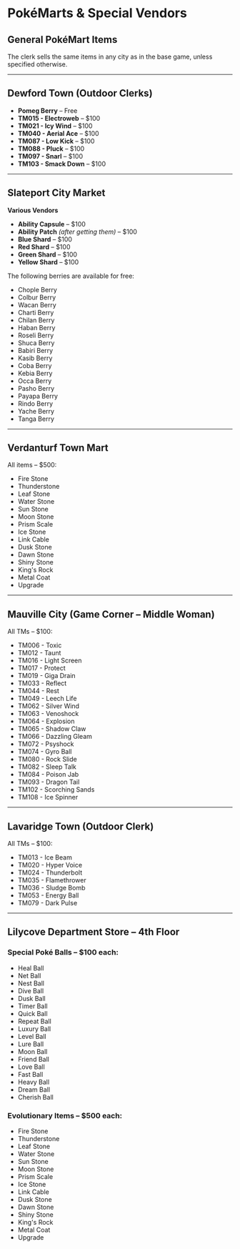 # PokéMarts & Special Vendors

## General PokéMart Items

The clerk sells the same items in any city as in the base game, unless specified otherwise.

---

## Dewford Town (Outdoor Clerks)

- **Pomeg Berry** – Free  
- **TM015 - Electroweb** – $100  
- **TM021 - Icy Wind** – $100  
- **TM040 - Aerial Ace** – $100  
- **TM087 - Low Kick** – $100  
- **TM088 - Pluck** – $100  
- **TM097 - Snarl** – $100  
- **TM103 - Smack Down** – $100  

---

## Slateport City Market

**Various Vendors**  

- **Ability Capsule** – $100  
- **Ability Patch** *(after getting them)* – $100  
- **Blue Shard** – $100  
- **Red Shard** – $100  
- **Green Shard** – $100  
- **Yellow Shard** – $100  

The following berries are available for free:

- Chople Berry  
- Colbur Berry  
- Wacan Berry  
- Charti Berry  
- Chilan Berry  
- Haban Berry  
- Roseli Berry  
- Shuca Berry  
- Babiri Berry  
- Kasib Berry  
- Coba Berry  
- Kebia Berry  
- Occa Berry  
- Pasho Berry  
- Payapa Berry  
- Rindo Berry  
- Yache Berry  
- Tanga Berry  

---

## Verdanturf Town Mart

All items – $500:

- Fire Stone  
- Thunderstone  
- Leaf Stone  
- Water Stone  
- Sun Stone  
- Moon Stone  
- Prism Scale  
- Ice Stone  
- Link Cable  
- Dusk Stone  
- Dawn Stone  
- Shiny Stone  
- King's Rock  
- Metal Coat  
- Upgrade  

---

## Mauville City (Game Corner – Middle Woman)

All TMs – $100:

- TM006 - Toxic  
- TM012 - Taunt  
- TM016 - Light Screen  
- TM017 - Protect  
- TM019 - Giga Drain  
- TM033 - Reflect  
- TM044 - Rest  
- TM049 - Leech Life  
- TM062 - Silver Wind  
- TM063 - Venoshock  
- TM064 - Explosion  
- TM065 - Shadow Claw  
- TM066 - Dazzling Gleam  
- TM072 - Psyshock  
- TM074 - Gyro Ball  
- TM080 - Rock Slide  
- TM082 - Sleep Talk  
- TM084 - Poison Jab  
- TM093 - Dragon Tail  
- TM102 - Scorching Sands  
- TM108 - Ice Spinner  

---

## Lavaridge Town (Outdoor Clerk)

All TMs – $100:

- TM013 - Ice Beam  
- TM020 - Hyper Voice  
- TM024 - Thunderbolt  
- TM035 - Flamethrower  
- TM036 - Sludge Bomb  
- TM053 - Energy Ball  
- TM079 - Dark Pulse  

---

## Lilycove Department Store – 4th Floor

### Special Poké Balls – $100 each:

- Heal Ball  
- Net Ball  
- Nest Ball  
- Dive Ball  
- Dusk Ball  
- Timer Ball  
- Quick Ball  
- Repeat Ball  
- Luxury Ball  
- Level Ball  
- Lure Ball  
- Moon Ball  
- Friend Ball  
- Love Ball  
- Fast Ball  
- Heavy Ball  
- Dream Ball  
- Cherish Ball  

### Evolutionary Items – $500 each:

- Fire Stone  
- Thunderstone  
- Leaf Stone  
- Water Stone  
- Sun Stone  
- Moon Stone  
- Prism Scale  
- Ice Stone  
- Link Cable  
- Dusk Stone  
- Dawn Stone  
- Shiny Stone  
- King's Rock  
- Metal Coat  
- Upgrade  
